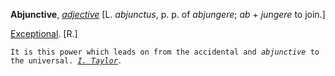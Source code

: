 '''Abjunctive''', ''[[adjective (part of speech)|adjective]]'' [L. ''abjunctus'', p. p. of ''abjungere''; ''ab'' + ''jungere'' to join.]

[[Exceptional]]. [R.]

<code>It is this power which leads on from the accidental and ''abjunctive'' to the universal. ''[[I. Taylor (source)|I. Taylor]].''</code>